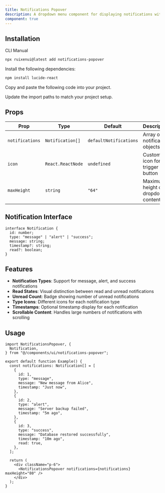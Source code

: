 ```yaml
---
title: Notifications Popover
description: A dropdown menu component for displaying notifications with different types and read states.
component: true
---
```


<ComponentPreview name="notifications-popover-demo" />

## Installation

<Tabs defaultValue="cli">

<TabsList>
  <TabsTrigger value="cli">CLI</TabsTrigger>
  <TabsTrigger value="manual">Manual</TabsTrigger>
</TabsList>
<TabsContent value="cli">

```bash
npx ruixenui@latest add notifications-popover
```

</TabsContent>

<TabsContent value="manual">

<Steps>

<Step>Install the following dependencies:</Step>

```bash
npm install lucide-react
```

<Step>Copy and paste the following code into your project.</Step>

<ComponentSource name="notifications-popover" />

<Step>Update the import paths to match your project setup.</Step>

</Steps>

</TabsContent>

</Tabs>

## Props

| Prop            | Type              | Default                | Description                        |
| --------------- | ----------------- | ---------------------- | ---------------------------------- |
| `notifications` | `Notification[]`  | `defaultNotifications` | Array of notification objects      |
| `icon`          | `React.ReactNode` | `undefined`            | Custom icon for the trigger button |
| `maxHeight`     | `string`          | `"64"`                 | Maximum height of dropdown content |

## Notification Interface

```tsx
interface Notification {
  id: number;
  type: "message" | "alert" | "success";
  message: string;
  timestamp?: string;
  read?: boolean;
}
```

## Features

- **Notification Types**: Support for message, alert, and success notifications
- **Read States**: Visual distinction between read and unread notifications
- **Unread Count**: Badge showing number of unread notifications
- **Type Icons**: Different icons for each notification type
- **Timestamps**: Optional timestamp display for each notification
- **Scrollable Content**: Handles large numbers of notifications with scrolling

## Usage

```tsx
import NotificationsPopover, {
  Notification,
} from "@/components/ui/notifications-popover";

export default function Example() {
  const notifications: Notification[] = [
    {
      id: 1,
      type: "message",
      message: "New message from Alice",
      timestamp: "Just now",
    },
    {
      id: 2,
      type: "alert",
      message: "Server backup failed",
      timestamp: "5m ago",
    },
    {
      id: 3,
      type: "success",
      message: "Database restored successfully",
      timestamp: "10m ago",
      read: true,
    },
  ];

  return (
    <div className="p-6">
      <NotificationsPopover notifications={notifications} maxHeight="80" />
    </div>
  );
}
```
